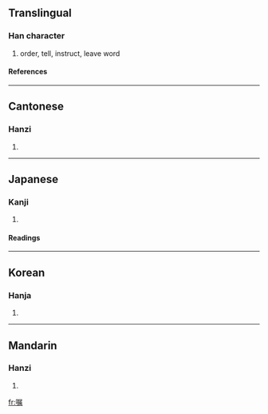 {{see|囑}}

==Translingual==
===Han character===
{{Han char|rn=30|rad=口|as=12|sn=15|four=|canj=口尸竹月 (RSHB)}}
# order, tell, instruct, leave word
====References====
{{Han ref|kx=0207.030|dkj=04249|dj=0430.030|hdz=10687.100|uh=5631|ud=22065}}
----
==Cantonese==
===Hanzi===
{{yue-hanzi|jyut=|y=juk1}}
# {{defn|Cantonese}}
----
==Japanese==
===Kanji===
{{ja-kanji|grade=|rs=口12}}
# {{defn|Japanese}} 
====Readings====
{{ja-readings|on=[[しょく]] (shoku)|kun=[[たのむ]] (tanomu)}}
----
==Korean==
===Hanja===
{{ko-hanja|hangeul=촉|rv=chok|mr=ch'ok}}
# {{defn|Korean}}
----
==Mandarin==
===Hanzi===
{{cmn-hanzi|tra=囑|pin=[[zhǔ]] (zhu3)|wg=chu<sup>3</sup>}}
# {{defn|Mandarin}}

[[fr:嘱]]